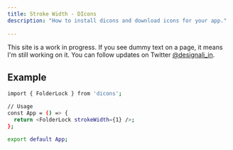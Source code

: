 ```yaml
---
title: Stroke Width - DIcons
description: "How to install dicons and download icons for your app."
 
---
```


<Callout>

This site is a work in progress. If you see dummy text on a page, it means I'm still working on it. You can follow updates on Twitter [@designali_in](https://twitter.com/designali_in).

</Callout>

## Example

```bash
import { FolderLock } from 'dicons';

// Usage
const App = () => {
  return <FolderLock strokeWidth={1} />;
};

export default App;
```
